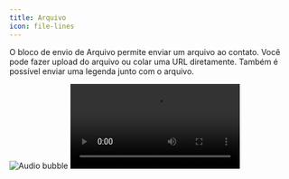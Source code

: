 ```yaml
---
title: Arquivo
icon: file-lines
---
```


O bloco de envio de Arquivo permite enviar um arquivo ao contato. Você pode fazer upload do arquivo ou colar uma URL diretamente.
Também é possível enviar uma legenda junto com o arquivo.

<Tabs>
  <Tab title="Fluxo">
    <Frame>
      <img
        src="/images/blocks/outputs/audio/editor.png" TODO: adicionar imagem
        alt="Audio bubble"
        className="rounded-lg"
      />
    </Frame>
  </Tab>
  <Tab title="Conversa">
    <video
      controls
      autoPlay
      className="rounded-lg"
      src="/images/blocks/outputs/audio/bot.mp4" TODO: adicionar imagem
    ></video>
  </Tab>
</Tabs>
